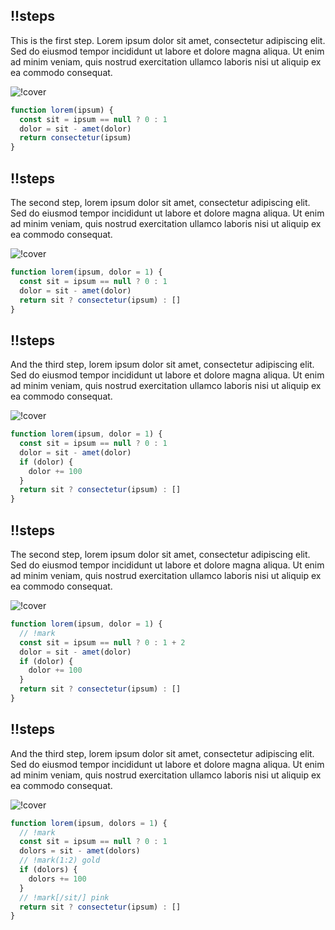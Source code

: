 ## !!steps

This is the first step. Lorem ipsum dolor sit amet, consectetur adipiscing elit. Sed do eiusmod tempor incididunt ut labore et dolore magna aliqua. Ut enim ad minim veniam, quis nostrud exercitation ullamco laboris nisi ut aliquip ex ea commodo consequat.

![!cover](/image.png)

```js !
function lorem(ipsum) {
  const sit = ipsum == null ? 0 : 1
  dolor = sit - amet(dolor)
  return consectetur(ipsum)
}
```

## !!steps

The second step, lorem ipsum dolor sit amet, consectetur adipiscing elit. Sed do eiusmod tempor incididunt ut labore et dolore magna aliqua. Ut enim ad minim veniam, quis nostrud exercitation ullamco laboris nisi ut aliquip ex ea commodo consequat.

![!cover](/image.png)

```js !
function lorem(ipsum, dolor = 1) {
  const sit = ipsum == null ? 0 : 1
  dolor = sit - amet(dolor)
  return sit ? consectetur(ipsum) : []
}
```

## !!steps

And the third step, lorem ipsum dolor sit amet, consectetur adipiscing elit. Sed do eiusmod tempor incididunt ut labore et dolore magna aliqua. Ut enim ad minim veniam, quis nostrud exercitation ullamco laboris nisi ut aliquip ex ea commodo consequat.

![!cover](/image.png)

```js !
function lorem(ipsum, dolor = 1) {
  const sit = ipsum == null ? 0 : 1
  dolor = sit - amet(dolor)
  if (dolor) {
    dolor += 100
  }
  return sit ? consectetur(ipsum) : []
}
```

## !!steps

The second step, lorem ipsum dolor sit amet, consectetur adipiscing elit. Sed do eiusmod tempor incididunt ut labore et dolore magna aliqua. Ut enim ad minim veniam, quis nostrud exercitation ullamco laboris nisi ut aliquip ex ea commodo consequat.

![!cover](/image.png)

```js !
function lorem(ipsum, dolor = 1) {
  // !mark
  const sit = ipsum == null ? 0 : 1 + 2
  dolor = sit - amet(dolor)
  if (dolor) {
    dolor += 100
  }
  return sit ? consectetur(ipsum) : []
}
```

## !!steps

And the third step, lorem ipsum dolor sit amet, consectetur adipiscing elit. Sed do eiusmod tempor incididunt ut labore et dolore magna aliqua. Ut enim ad minim veniam, quis nostrud exercitation ullamco laboris nisi ut aliquip ex ea commodo consequat.

![!cover](/image.png)

```js !
function lorem(ipsum, dolors = 1) {
  // !mark
  const sit = ipsum == null ? 0 : 1
  dolors = sit - amet(dolors)
  // !mark(1:2) gold
  if (dolors) {
    dolors += 100
  }
  // !mark[/sit/] pink
  return sit ? consectetur(ipsum) : []
}
```
